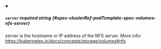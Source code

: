 
<details className="config-field" data-expandable="false" open>
<summary>

##### `server` <span className="config-field-required" data-required="true">required</span> <span className="config-field-type">string</span> <span className="config-field-default"></span> <span className="config-field-enum"></span> {#spec-clusterRef-podTemplate-spec-volumes-nfs-server}

server is the hostname or IP address of the NFS server.
More info: https://kubernetes.io/docs/concepts/storage/volumes#nfs

</summary>



</details>
